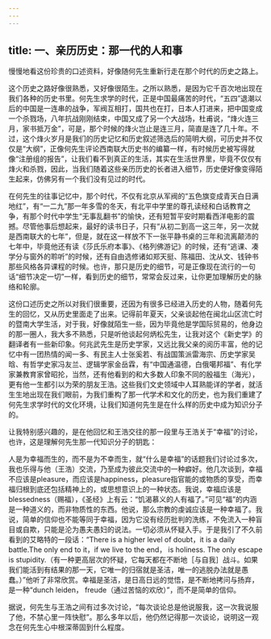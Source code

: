 ```yaml
---
---
---
```

title: 一、亲历历史：那一代的人和事
---




慢慢地看这份珍贵的口述资料，好像随何先生重新行走在那个时代的历史之路上。

这个历史之路好像很熟悉，又好像很陌生。之所以熟悉，是因为它千百次地出现在我们各种的历史书里。何先生求学的时代，正是中国最痛苦的时代，“五四”退潮以后的中国是一连串的战争，军阀互相打，国共也在打，日本人打进来，把中国变成一个杀戮场，八年抗战刚刚结束，中国又成了另一个大战场，杜甫说，“烽火连三月，家书抵万金”，可是，那个时候的烽火岂止是连三月，简直是连了几十年。不过，这个烽火岁月是我们的历史记忆和历史叙述筛选后的简明大纲，可历史并不仅仅是“大纲”，正像何先生评论西南联大历史书的编纂一样，有时候历史被写得就像“注册组的报告”，让我们看不到真正的生活，其实在生活世界里，毕竟不仅仅有烽火和杀戮，因此，当我们随着这些亲历历史的长者进入细节，历史便好像变得陌生起来，仿佛另有一个我们没有见过的时代。

在何先生的往事记忆中，那个时代，不仅有北京从军阀的“五色旗变成青天白日满地红”，有“一二九”那一年多雪的冬天，有北平中学里的尊孔读经和白话教育之争，有那个时代中学生“无事乱翻书”的愉快，还有短暂平安时期看西洋电影的震撼。尽管他事后想起来，最好的读书日子，只有“从初二到高一这三年，另一次就是西南联大的七年”，但是，就在这一样放不下一张平静书桌的三年和流离颠沛的七年中，毕竟他还有读《莎氏乐府本事》、《格列佛游记》的时候，还有“逃课、凑学分与窗外的聆听”的时候，还有自由选修诸如郑天挺、陈福田、沈从文、钱钟书那些风格各异课程的时候。也许，那只是历史的细节，可是正像现在流行的一句话“细节决定一切”一样，看到历史的细节，常常会反过来，让你更加理解历史的脉络和轮廓。

这份口述历史之所以对我们很重要，还因为有很多已经进入历史的人物，随着何先生的回忆，又从历史里面走了出来。记得前年夏天，父亲谈起他在闽北山区流亡时的暨南大学生活，对于我，好像就陌生一些，因为毕竟他是学国际贸易的，他身边的那一圈人，我大多不熟悉，只是听他谈起何炳松先生，让我对这个《新史学》的翻译者有一些新印象。何兆武先生是历史学家，又远比我父亲的阅历丰富，他的记忆中有一团热情的闻一多、有民主人士张奚若、有战国策派雷海宗、历史学家吴晗、有哲学史家冯友兰、逻辑学家金岳霖，有“中国通温德，白俄噶邦福”、有化学家兼教育家曾昭抡，当然，还有他看到的和大多数人印象不同的殷福生（海光），更有他一生都引以为荣的朋友王浩。这些我们文史领域中人耳熟能详的学者，就活生生地出现在我们眼前，为我们重构了那一代学术和文化的历史，也为我们重建了何先生求学时代的文化环境，让我们知道何先生是在什么样的历史中成为知识分子的。

让我特别感兴趣的，是在他回忆和王浩交往的那一段里与王浩关于“幸福”的讨论，也许，这是理解何先生那一代知识分子的钥匙：

人是为幸福而生的，而不是为不幸而生，就“什么是幸福”的话题我们讨论过多次，我也乐得与他（王浩）交流，乃至成为彼此交流中的一种癖好。他几次谈到，幸福不应该是pleasure，而应该是happiness，pleasure指官能的或物质的享受，而幸福归根到底还包括精神上的，或思想意识上的一种状态。我说，幸福应该是blessedness（赐福），《圣经》上有云：“饥渴慕义的人有福了。”可见“福”的内涵是一种道义的，而非物质性的东西。他说，那么宗教的虔诚应该是一种幸福了。我说，简单的信仰也不能等同于幸福，因为它没有经历批判的洗练，不免流入一种盲目或自欺，只能是沦为愚夫愚妇的说法。一切必须从怀疑入手。于是我引了不久前看到的艾略特的一段话：“There is a higher level of doubt，it is a daily battle.The only end to it，if we live to the end， is holiness. The only escape is stupidity.（有一种更高层次的怀疑，它每天都在不断地［与自我］战斗。如果我们能活到有结果的那一天，它唯一的归宿就是圣洁，唯一的逃脱办法就是愚蠢。）”他听了非常欣赏。幸福是圣洁，是日高日远的觉悟，是不断地拷问与扬弃，是一种“dunch leiden， freude（通过苦恼的欢欣）”，而不是简单的信仰。

据说，何先生与王浩之间有过多次讨论，“每次谈论总是他说服我，这一次我说服了他，不禁心里一阵快慰”。那么多年以后，他仍然记得那一次谈论，说明这一观念在何先生心中根深蒂固到什么程度。